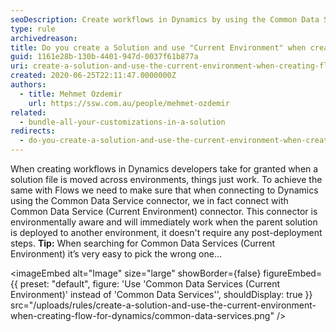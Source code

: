 ```yaml
---
seoDescription: Create workflows in Dynamics by using the Common Data Service (Current Environment) connector, ensuring seamless connections and deployments across environments.
type: rule
archivedreason:
title: Do you create a Solution and use "Current Environment" when creating Flow for Dynamics?
guid: 1161e28b-130b-4401-947d-0037f61b877a
uri: create-a-solution-and-use-the-current-environment-when-creating-flow-for-dynamics
created: 2020-06-25T22:11:47.0000000Z
authors:
  - title: Mehmet Ozdemir
    url: https://ssw.com.au/people/mehmet-ozdemir
related:
  - bundle-all-your-customizations-in-a-solution
redirects:
  - do-you-create-a-solution-and-use-the-current-environment-when-creating-flow-for-dynamics
---
```


When creating workflows in Dynamics developers take for granted when a solution file is moved across environments, things just work. To achieve the same with Flows we need to make sure that when connecting to Dynamics using the Common Data Service connector, we in fact connect with Common Data Service (Current Environment) connector. This connector is environmentally aware and will immediately work when the parent solution is deployed to another environment, it doesn't require any post-deployment steps.
**Tip:** When searching for Common Data Services (Current Environment) it’s very easy to pick the wrong one...


<imageEmbed
  alt="Image"
  size="large"
  showBorder={false}
  figureEmbed={{
    preset: "default",
    figure: 'Use \'Common Data Services (Current Environment)\' instead of \'Common Data Services\'',
    shouldDisplay: true
  }}
  src="/uploads/rules/create-a-solution-and-use-the-current-environment-when-creating-flow-for-dynamics/common-data-services.png"
/>